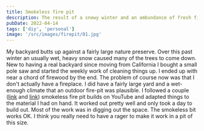 ```yaml
---
title: Smokeless fire pit
description: The result of a snowy winter and an ambundance of fresh fire wood
pubDate: 2022-04-14
tags: ['diy', 'personal']
image: '/src/images/firepit/01.jpg'
---
```



My backyard butts up against a fairly large nature preserve. Over this past winter an usually wet, heavy snow caused many of the trees to come down. New to having a real backyard since moving from California I bought a small pole saw and started the weekly work of cleaning things up. I ended up with near a chord of firewood by the end. The problem of course now was that I don't actually have a fireplace. I did have a fairly large yard and a wet-enough climate that an outdoor fire-pit was plausible. I followed a couple ([link](https://www.youtube.com/watch?v=EQHxGdqNnw4&list=PL8qZ9gACSwvP5wgeJKkNTeFeHwf5sWFFV&index=3https://) and [link](https://www.youtube.com/watch?v=qyjxklycfJ4&list=PL8qZ9gACSwvP5wgeJKkNTeFeHwf5sWFFV&index=2https://)) smokeless fire pit builds on YouTube and adapted things to the material I had on hand. It worked out pretty well and only took a day to build out. Most of the work was in digging out the space. The smokeless bit works OK. I think you really need to have a rager to make it work in a pit of this size.

<Gallery folder="firepit" count={9} />
